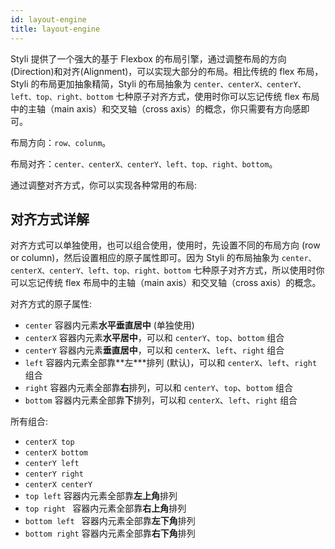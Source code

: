 ```yaml
---
id: layout-engine
title: layout-engine
---
```



Styli 提供了一个强大的基于 Flexbox 的布局引擎，通过调整布局的方向(Direction)和对齐(Alignment)，可以实现大部分的布局。相比传统的 flex 布局，Styli 的布局更加抽象精简，Styli 的布局抽象为 `center、centerX、centerY、left、top、right、bottom` 七种原子对齐方式，使用时你可以忘记传统 flex 布局中的主轴（main axis）和交叉轴（cross axis）的概念，你只需要有方向感即可。

布局方向：`row、colunm`。

布局对齐：`center、centerX、centerY、left、top、right、bottom`。

通过调整对齐方式，你可以实现各种常用的布局:

<FlexLayout />

## 对齐方式详解

对齐方式可以单独使用，也可以组合使用，使用时，先设置不同的布局方向 (row or column)，然后设置相应的原子属性即可。因为 Styli 的布局抽象为 `center、centerX、centerY、left、top、right、bottom` 七种原子对齐方式，所以使用时你可以忘记传统 flex 布局中的主轴（main axis）和交叉轴（cross axis）的概念。

对齐方式的原子属性:

- `center` 容器内元素**水平垂直居中** (单独使用)
- `centerX` 容器内元素**水平居中**，可以和 `centerY`、`top`、`bottom` 组合
- `centerY` 容器内元素**垂直居中**，可以和 `centerX`、`left`、`right` 组合
- `left` 容器内元素全部靠**左\***排列 (默认)，可以和 `centerX`、`left`、`right` 组合
- `right` 容器内元素全部靠**右**排列，可以和 `centerY`、`top`、`bottom` 组合
- `bottom` 容器内元素全部靠**下**排列，可以和 `centerX`、`left`、`right` 组合

所有组合:

- `centerX top`
- `centerX bottom`
- `centerY left`
- `centerY right`
- `centerX centerY`
- `top left` 容器内元素全部靠**左上角**排列
- `top right ` 容器内元素全部靠**右上角**排列
- `bottom left ` 容器内元素全部靠**左下角**排列
- `bottom right` 容器内元素全部靠**右下角**排列
